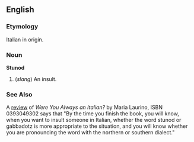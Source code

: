 {{stub}}
==English==

===Etymology===
Italian in origin.

===Noun===
'''Stunod'''

# (''slang'') An insult.

===See Also===
A [http://www.crimsonbird.com/lifestyles/laurino.htm review] of ''Were You Always an Italian?'' by Maria Laurino, ISBN 0393049302 says that "By the time you finish the book, you will know, when you want to insult someone in Italian, whether the word stunod or gabbadotz is more appropriate to the situation, and you will know whether you are pronouncing the word with the northern or southern dialect."